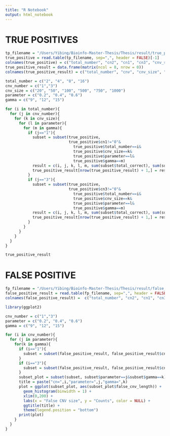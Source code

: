 ```yaml
---
title: "R Notebook"
output: html_notebook
---
```

# TRUE POSITIVES
```r
tp_filename = "/Users/Yibing/Bioinfo-Master-Thesis/Thesis/result/true_positive.txt"
true_positive = read.table(tp_filename, sep=",", header = FALSE)[-1]
colnames(true_positive) = c("total_number", "cn2", "cn1", "cn3", "cnv_size", "parameter", "gamma", "total_correct", "total_cnv", "percentage")
true_positive_result = data.frame(matrix(ncol = 8, nrow = 0))
colnames(true_positive_result) = c("total_number", "cnv", "cnv_size", "parameter", "gamma", "total_correct", "total_cnv", "percentage")
```

```r
total_number = c("2", "4", "8", "16")
cnv_number = c("1","3")
cnv_size = c("20", "50", "100", "500", "750", "1000")
parameter = c("0.2", "0.4", "0.6")
gamma = c("9", "12", "15")

for (i in total_number){
  for (j in cnv_number){
    for (k in cnv_size){
      for (l in parameter){
        for (m in gamma){
          if (j=="1"){
            subset = subset(true_positive, 
                            true_positive$cn1!="0"&
                              true_positive$total_number==i&
                              true_positive$cnv_size==k&
                              true_positive$parameter==l&
                              true_positive$gamma==m)
            result = c(i, j, k, l, m, sum(subset$total_correct), sum(subset$total_cnv), sum(subset$total_correct)/sum(subset$total_cnv) )
            true_positive_result[nrow(true_positive_result) + 1,] = result
          }
          if (j=="3"){
            subset = subset(true_positive, 
                            true_positive$cn3!="0"&
                              true_positive$total_number==i&
                              true_positive$cnv_size==k&
                              true_positive$parameter==l&
                              true_positive$gamma==m)
            result = c(i, j, k, l, m, sum(subset$total_correct), sum(subset$total_cnv), sum(subset$total_correct)/sum(subset$total_cnv) )
            true_positive_result[nrow(true_positive_result) + 1,] = result
          }
        }
      }
    }
  }
}

true_positive_result
```


# FALSE POSITIVE
```r
fp_filename = "/Users/Yibing/Bioinfo-Master-Thesis/Thesis/result/false_positive.txt"
false_positive_result = read.table(fp_filename, sep=",", header = FALSE)
colnames(false_positive_result) =  c("total_number", "cn2", "cn1", "cn3", "cnv_size", "false_cnv_length", "logR", "parameter", "gamma")
```

```r
library(ggplot2)
```

```r
cnv_number = c("1","3")
parameter = c("0.2", "0.4", "0.6")
gamma = c("9", "12", "15")

for (i in cnv_number){
  for (j in parameter){
    for(k in gamma){
      if (i=="1"){
        subset = subset(false_positive_result, false_positive_result$cn1!="0")
      }
      if (i=="3"){
        subset = subset(false_positive_result, false_positive_result$cn3!="0")
      }
      subset_plot = subset(subset, subset$parameter==j&subset$gamma==k)
      title = paste("cn=",i,"parameter=",j,"gamma=",k)
      plot = ggplot(subset_plot, aes(subset_plot$false_cnv_length)) +
        geom_histogram(binwidth = 1) + 
        xlim(0,200) +
        labs(x = "False CNV size", y = "Counts", color = NULL) +
        ggtitle(title) +
        theme(legend.position = "bottom")
      print(plot)
    }
  }
}

```